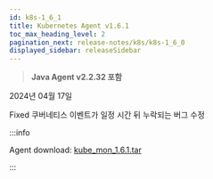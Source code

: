 ```yaml
---
id: k8s-1_6_1
title: Kubernetes Agent v1.6.1
toc_max_heading_level: 2
pagination_next: release-notes/k8s/k8s-1_6_0
displayed_sidebar: releaseSidebar
---
```


> **Java Agent v2.2.32 포함**

2024년 04월 17일

<Status>Fixed</Status> 쿠버네티스 이벤트가 일정 시간 뒤 누락되는 버그 수정


:::info

Agent download: [kube_mon_1.6.1.tar](https://repo.whatap.io/docker/kube_mon_1.6.1.tar)

:::